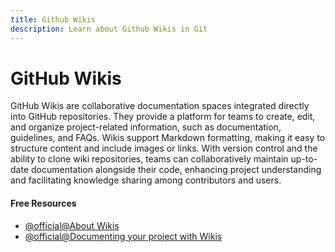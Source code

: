```yaml
---
title: Github Wikis
description: Learn about Github Wikis in Git
---
```


# GitHub Wikis

GitHub Wikis are collaborative documentation spaces integrated directly into GitHub repositories. They provide a platform for teams to create, edit, and organize project-related information, such as documentation, guidelines, and FAQs. Wikis support Markdown formatting, making it easy to structure content and include images or links. With version control and the ability to clone wiki repositories, teams can collaboratively maintain up-to-date documentation alongside their code, enhancing project understanding and facilitating knowledge sharing among contributors and users.

#### Free Resources

- [@official@About Wikis](https://docs.github.com/en/communities/documenting-your-project-with-wikis/about-wikis)
- [@official@Documenting your project with Wikis](https://docs.github.com/en/communities/documenting-your-project-with-wikis)

<Outlet path="5-github/basics/github-wikis" />
